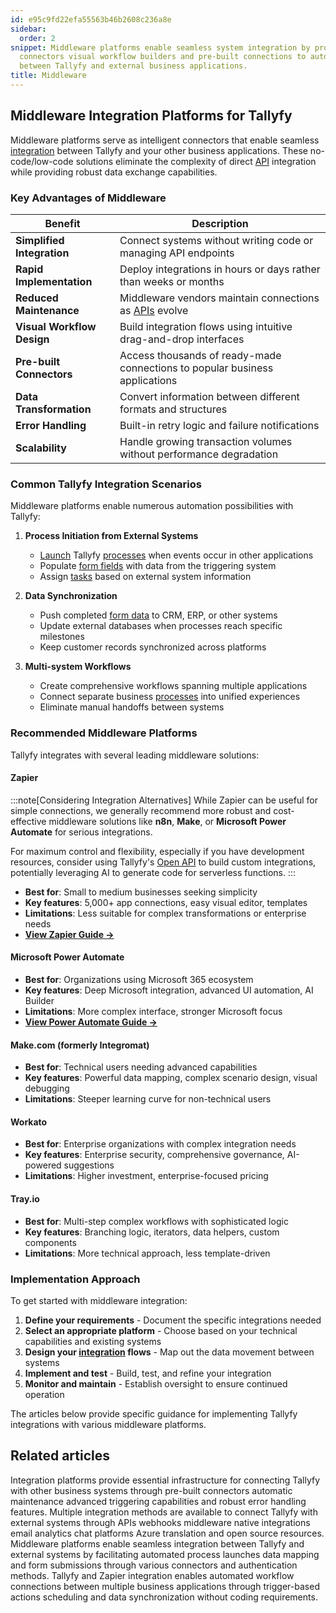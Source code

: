 ```yaml
---
id: e95c9fd22efa55563b46b2608c236a8e
sidebar:
  order: 2
snippet: Middleware platforms enable seamless system integration by providing no-code
  connectors visual workflow builders and pre-built connections to automate data exchange
  between Tallyfy and external business applications.
title: Middleware
---
```


## Middleware Integration Platforms for Tallyfy

Middleware platforms serve as intelligent connectors that enable seamless [integration](/products/pro/integrations/) between Tallyfy and your other business applications. These no-code/low-code solutions eliminate the complexity of direct [API](/products/pro/integrations/open-api/) integration while providing robust data exchange capabilities.

### Key Advantages of Middleware

| Benefit | Description |
|---------|-------------|
| **Simplified Integration** | Connect systems without writing code or managing API endpoints |
| **Rapid Implementation** | Deploy integrations in hours or days rather than weeks or months |
| **Reduced Maintenance** | Middleware vendors maintain connections as [APIs](/products/pro/integrations/open-api/) evolve |
| **Visual Workflow Design** | Build integration flows using intuitive drag-and-drop interfaces |
| **Pre-built Connectors** | Access thousands of ready-made connections to popular business applications |
| **Data Transformation** | Convert information between different formats and structures |
| **Error Handling** | Built-in retry logic and failure notifications |
| **Scalability** | Handle growing transaction volumes without performance degradation |

### Common Tallyfy Integration Scenarios

Middleware platforms enable numerous automation possibilities with Tallyfy:

1. **Process Initiation from External Systems**
   - [Launch](/products/pro/launching/) Tallyfy [processes](/products/pro/tracking-and-tasks/processes/) when events occur in other applications
   - Populate [form fields](/products/pro/tracking-and-tasks/tasks/what-are-form-fields-in-tallyfy/) with data from the triggering system
   - Assign [tasks](/products/pro/tracking-and-tasks/tasks/) based on external system information

2. **Data Synchronization**
   - Push completed [form data](/products/pro/tracking-and-tasks/tasks/what-are-form-fields-in-tallyfy/) to CRM, ERP, or other systems
   - Update external databases when processes reach specific milestones
   - Keep customer records synchronized across platforms

3. **Multi-system Workflows**
   - Create comprehensive workflows spanning multiple applications
   - Connect separate business [processes](/products/pro/tracking-and-tasks/processes/) into unified experiences
   - Eliminate manual handoffs between systems

### Recommended Middleware Platforms

Tallyfy integrates with several leading middleware solutions:

#### Zapier

:::note[Considering Integration Alternatives]
While Zapier can be useful for simple connections, we generally recommend more robust and cost-effective middleware solutions like **n8n**, **Make**, or **Microsoft Power Automate** for serious integrations.

For maximum control and flexibility, especially if you have development resources, consider using Tallyfy's [Open API](/products/pro/integrations/open-api/) to build custom integrations, potentially leveraging AI to generate code for serverless functions.
:::

- **Best for**: Small to medium businesses seeking simplicity
- **Key features**: 5,000+ app connections, easy visual editor, templates
- **Limitations**: Less suitable for complex transformations or enterprise needs
- [**View Zapier Guide →**](/products/pro/integrations/middleware/zapier/)

#### Microsoft Power Automate

- **Best for**: Organizations using Microsoft 365 ecosystem
- **Key features**: Deep Microsoft integration, advanced UI automation, AI Builder
- **Limitations**: More complex interface, stronger Microsoft focus
- [**View Power Automate Guide →**](/products/pro/integrations/middleware/power-automate/)

#### Make.com (formerly Integromat)

- **Best for**: Technical users needing advanced capabilities
- **Key features**: Powerful data mapping, complex scenario design, visual debugging
- **Limitations**: Steeper learning curve for non-technical users

#### Workato

- **Best for**: Enterprise organizations with complex integration needs
- **Key features**: Enterprise security, comprehensive governance, AI-powered suggestions
- **Limitations**: Higher investment, enterprise-focused pricing

#### Tray.io

- **Best for**: Multi-step complex workflows with sophisticated logic
- **Key features**: Branching logic, iterators, data helpers, custom components
- **Limitations**: More technical approach, less template-driven

### Implementation Approach

To get started with middleware integration:

1. **Define your requirements** - Document the specific integrations needed
2. **Select an appropriate platform** - Choose based on your technical capabilities and existing systems
3. **Design your [integration](/products/pro/integrations/) flows** - Map out the data movement between systems
4. **Implement and test** - Build, test, and refine your integration
5. **Monitor and maintain** - Establish oversight to ensure continued operation

The articles below provide specific guidance for implementing Tallyfy integrations with various middleware platforms.


<PageTree />


## Related articles
<CardGrid>
<LinkTitleCard header="<b>Middleware > Why use an integration platform with Tallyfy</b>" href="/products/pro/integrations/middleware/why-should-i-use-an-integration-platform-with-tallyfy/" > Integration platforms provide essential infrastructure for connecting Tallyfy with other business systems through pre-built connectors automatic maintenance advanced triggering capabilities and robust error handling features. </LinkTitleCard>
<LinkTitleCard header="<b>Pro > Integrations</b>" href="/products/pro/integrations/" > Multiple integration methods are available to connect Tallyfy with external systems through APIs webhooks middleware native integrations email analytics chat platforms Azure translation and open source resources. </LinkTitleCard>
<LinkTitleCard header="<b>Triggers > Launch via middleware</b>" href="/products/pro/launching/triggers/via-middleware/" > Middleware platforms enable seamless integration between Tallyfy and external systems by facilitating automated process launches data mapping and form submissions through various connectors and authentication methods. </LinkTitleCard>
<LinkTitleCard header="<b>Middleware > Zapier</b>" href="/products/pro/integrations/middleware/zapier/" > Tallyfy and Zapier integration enables automated workflow connections between multiple business applications through trigger-based actions scheduling and data synchronization without coding requirements. </LinkTitleCard>
</CardGrid>
